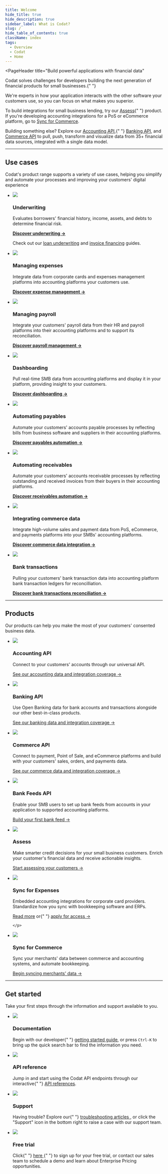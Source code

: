```yaml
---
title: Welcome
hide_title: true
hide_description: true
sidebar_label: What is Codat?
slug: /
hide_table_of_contents: true
className: index
tags:
  - Overview
  - Codat
  - Home
---
```


<head>
  <title>
    Codat_docs | Build powerful applications with financial data
  </title>
  <meta
    name="description"
    content="Codat makes accessing consented business data from your customers' banking, accounting, and commerce platforms easy. Build once to our API to aggregate data, underwrite credit risk, and automate accounting for your SMB customers."
  />
  <link rel="canonical" href="/" />
  <link rel="alternate" href="/" hreflang="x-default" />
  <link rel="alternate" href="/" hreflang="en" />
  <meta property="og:url" content="https://docs.codat.io/docs" />
</head>


<Welcome />


<PageHeader
  title="Build powerful applications with financial data"
>
  <p>
    Codat solves challenges for developers building the next
    generation of financial products for small businesses.{" "}
  </p>
  <p>
    We're experts in how your application interacts with the other software
    your customers use, so you can focus on what makes you superior.
  </p>
</PageHeader>

<p>
  To build integrations for small business lending, try our <a href="/assess/overview">Assess</a>{" "}
  product. If you're developing accounting integrations for a PoS or eCommerce
  platform, go to <a href="/sfc/overview">Sync for Commerce</a>.
</p>
<p>
  Building something else? Explore our <a href="/accounting-api/overview">Accounting API</a>,{" "}
  <a href="/banking-api/overview">Banking API</a>, and <a href="/commerce-api/overview">Commerce API</a> to pull, push, transform and
  visualize data from 35+ financial data sources, integrated with a single data
  model.
</p>

<hr />

## Use cases

Codat's product range supports a variety of use cases, helping you simplify and automate your processes and improving your customers' digital experience

<ul className="card-container">
  <li className="card">
    <div className="header">
      <img
        src="/img/use-cases/summary-pages/logo-lending.svg"
        className="icon usecase"
      />
    </div>
    <h3>Underwriting</h3>
    <p>
      Evaluates borrowers' financial history, income, assets, and debts to determine financial risk. 
    </p>
    <p>
      <a href="/usecases/summary/underwriting"><b>Discover underwriting →</b></a>
    </p>    
    <p>
      Check out our <a href="/assess/guides/underwriting/introduction">loan underwriting</a> and <a href="/assess/guides/underwriting/introduction">invoice financing</a> guides.
    </p>
  </li>
  <li className="card">
    <div className="header">
      <img
        src="/img/use-cases/summary-pages/logo-sync-expenses.svg"
        className="icon usecase"
      />
    </div>
    <h3>Managing expenses</h3>
    <p>
      Integrate data from corporate cards and expenses management platforms into accounting platforms your customers use.
    </p>
    <p>
      <a href="/usecases/summary/managing-expenses.md"><b>Discover expense management →</b></a>
    </p>    
  </li>
  <li className="card">
    <div className="header">
      <img
        src="/img/use-cases/summary-pages/logo-payroll.svg"
        className="icon usecase"
      />
    </div>
    <h3>Managing payroll</h3>
    <p>
      Integrate your customers' payroll data from their HR and payroll platforms into their accounting platforms and to support its reconciliation.
    </p>
    <p>
      <a href="/usecases/summary/managing-payroll"><b>Discover payroll management →</b></a>
    </p> 
  </li>
  <li className="card">
    <div className="header">
      <img
        src="/img/use-cases/summary-pages/logo-dashboarding.svg"
        className="icon usecase"
      />
    </div>
    <h3>Dashboarding</h3>
    <p>
      Pull real-time SMB data from accounting platforms and display it in your platform, providing insight to your customers.
    </p>
    <p>
      <a href="/usecases/summary/dashboarding"><b>Discover dashboarding →</b></a>
    </p>
  </li>
  <li className="card">
    <div className="header">
      <img
        src="/img/use-cases/summary-pages/logo-accounts-payable.svg"
        className="icon usecase"
      />
    </div>
    <h3>Automating payables</h3>
    <p>
      Automate your customers' accounts payable processes by reflecting bills from business software and suppliers in their accounting platforms. 
    </p>
    <p>
      <a href="/usecases/summary/automating-payables"><b>Discover payables automation →</b></a>
    </p>
  </li>
  <li className="card">
    <div className="header">
      <img
        src="/img/use-cases/summary-pages/logo-accounts-receivable.svg"
        className="icon usecase"
      />
    </div>
    <h3>Automating receivables</h3>
    <p>
      Automate your customers' accounts receivable processes by reflecting outstanding and received invoices from their buyers in their accounting platforms.
    </p>
    <p>
      <a href="/usecases/summary/automating-receivables"><b>Discover receivables automation →</b></a>
    </p>
  </li>
  <li className="card">
    <div className="header">
      <img
        src="/img/use-cases/summary-pages/logo-sync-commerce.svg"
        className="icon usecase"
      />
    </div>
    <h3>Integrating commerce data</h3>
    <p>
      Integrate high-volume sales and payment data from PoS, eCommerce, and payments platforms into your SMBs' accounting platforms.
    </p>
    <p>
      <a href="/usecases/summary/integrating-commerce-data"><b>Discover commerce data integration →</b></a>
    </p>
  </li>
    <li className="card">
    <div className="header">
      <img
        src="/img/use-cases/summary-pages/logo-pull-push.svg"
        className="icon usecase"
      />
    </div>
    <h3>Bank transactions</h3>
    <p>
      Pulling your customers' bank transaction data into accounting platform bank transaction ledgers for reconcilliation.
    </p>
    <p>
      <a href="/usecases/summary/reconciling-bank-transactions.md"><b>Discover bank transactions reconciliation →</b></a>
    </p>
  </li>
</ul>

<hr/>

## Products

Our products can help you make the most of your customers' consented business data.

<ul className="card-container">
  <li className="card">
    <div className="header">
      <img
        src="/logos/products/Accounting.svg"
        className="icon usecase"
      />
    </div>
    <h3>Accounting API</h3>
    <p>
      Connect to your customers' accounts through our universal API. 
    </p>
    <p>
      <a href="/accounting-api/overview">See our accounting data and integration coverage →</a>
    </p>
  </li>
  <li className="card">
    <div className="header">
      <img
        src="/logos/products/Banking.svg"
        className="icon usecase"
      />
    </div>
    <h3>Banking API</h3>
    <p>
      Use Open Banking data for bank accounts and transactions alongside
      our other best-in-class products.
    </p>
    <p>
      <a href="/banking-api/overview">See our banking data and integration coverage →</a>
    </p>
  </li>
  <li className="card">
    <div className="header">
      <img
        src="/logos/products/Commerce.svg"
        className="icon usecase"
      />
    </div>
    <h3>Commerce API</h3>
    <p>
      Connect to payment, Point of Sale, and eCommerce platforms and build with your customers' sales, orders, and payments data.
    </p>
    <p>
      <a href="/commerce-api/overview">See our commerce data and integration coverage →</a>
    </p>
  </li>
  <li className="card">
    <div className="header">
      <img
        src="/logos/products/BankFeeds.svg"
        className="icon usecase"
      />
    </div>
    <h3>Bank Feeds API</h3>
    <p>
      Enable your SMB users to set up bank feeds from accounts in your application to supported accounting platforms.
    </p>
    <p>
      <a href="/bank-feeds-api/overview">Build your first bank feed →</a>
    </p>
  </li>
  <li className="card">
    <div className="header">
      <img
        src="/logos/products/Assess.svg"
        className="icon usecase"
      />
    </div>
    <h3>Assess</h3>
    <p>
      Make smarter credit decisions for your small business customers. Enrich your customer's financial data and receive actionable insights.
    </p>
    <p>
      <a href="/assess/get-started">Start assessing your customers →</a>
    </p>
  </li>
  <li className="card">
    <div className="header">
      <img
        src="/logos/products/SyncforExpenses.svg"
        className="icon usecase"
      />
    </div>
    <h3>Sync for Expenses</h3>
    <p>
      Embedded accounting integrations for corporate card providers. Standardize how you sync with bookkeeping software and ERPs.
    </p>
    <p>
      <a href="/sync-for-expenses/overview">Read more</a> or{" "}
      <a href="mailto:expenses@codat.io?subject=Beta access request - Sync for Expenses API&body=Hi, I would like to request beta access to the Sync for Expenses API. I am looking to build accounting integrations at...">
        apply for access
       →</a>
      
    </p>
  </li>
  <li className="card">
    <div className="header">
      <img
        src="/logos/products/SyncforCommerce.svg"
        className="icon usecase"
      />
    </div>
    <h3>Sync for Commerce</h3>
    <p>
      Sync your merchants' data between commerce and accounting systems, and automate bookkeeping.
    </p>
    <p>
      <a href="/sfc/overview">Begin syncing merchants' data →</a>
    </p>
  </li>
</ul>

<hr />

## Get started

Take your first steps through the information and support available to you.

<ul className="card-container">
  <li className="card">
    <div className="header">
      <img
        src="https://www.codat.io/wp-content/uploads/2022/03/accounting-2.png"
        className="mini-icon"
      />
      <h3>Documentation</h3>
    </div>
    <p>
      Begin with our developer{" "}
      <a href="/introduction/first-steps">getting started guide</a>, or press
      <code>Ctrl-K</code> to bring up the quick search bar to find the information
      you need.
    </p>
  </li>
  <li className="card">
    <div className="header">
      <img
        src="https://www.codat.io/wp-content/uploads/2022/03/Stack.png"
        className="mini-icon"
      />
      <h3>API reference</h3>
    </div>
    <p>
      Jump in and start using the Codat API endpoints through our interactive{" "}
      <a href="/using-the-api/overview">API references</a>.
    </p>
  </li>
  <li className="card">
    <div className="header">
      <img
        src="https://www.codat.io/wp-content/uploads/2022/03/Handshake.png"
        className="mini-icon"
      />
      <h3>Support</h3>
    </div>
    <p>
      Having trouble? Explore our{" "}
      <a href="https://codat.zendesk.com/hc/en-gb" target="_blank">
        troubleshooting articles
      </a>
      , or click the "Support" icon in the bottom right to raise a case with our
      support team.
    </p>
  </li>
  <li className="card">
    <div className="header">
      <img
        src="https://www.codat.io/wp-content/uploads/2022/03/Coins.png"
        className="mini-icon"
      />
      <h3>Free trial</h3>
    </div>
    <p>
      Click{" "}
      <a href="https://signup.codat.io/" target="_blank">
        here
      </a>{" "}
      to sign up for your free trial, or contact our sales team to schedule a
      demo and learn about Enterprise Pricing opportunities.
    </p>
  </li>
</ul>